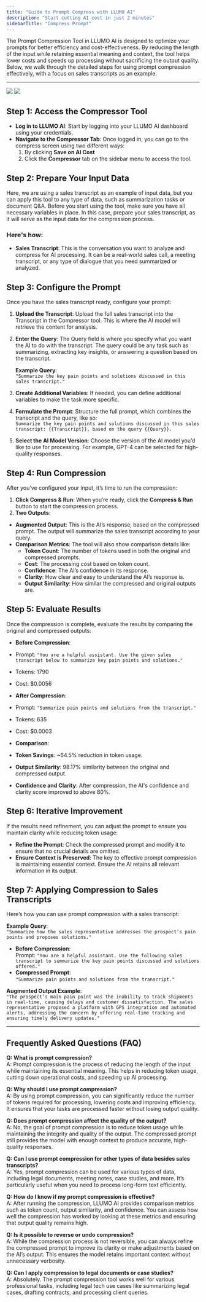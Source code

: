 ```yaml
---
title: "Guide to Prompt Compress with LLUMO AI"
description: "Start cutting AI cost in just 2 minutes"
sidebarTitle: "Compress Prompt"
---
```


The Prompt Compression Tool in LLUMO AI is designed to optimize your prompts for better efficiency and cost-effectiveness. By reducing the length of the input while retaining essential meaning and context, the tool helps lower costs and speeds up processing without sacrificing the output quality. Below, we walk through the detailed steps for using prompt compression effectively, with a focus on sales transcripts as an example.

---

<img
  className="block dark:hidden"
  src="https://storage.googleapis.com/llumo-blog-images-1/save-rag-cost/Save-RAG-Cost-1.png"
/>
<img
  className="hidden dark:block"
  src="https://storage.googleapis.com/llumo-blog-images-1/save-rag-cost/Save-RAG-Cost-1.png"
/>


## Step 1: Access the Compressor Tool

- **Log in to LLUMO AI**: Start by logging into your LLUMO AI dashboard using your credentials.  
- **Navigate to the Compressor Tab**: Once logged in, you can go to the compress screen using two different ways:  
  1. By clicking **Save on AI Cost**  
  2. Click the **Compressor** tab on the sidebar menu to access the tool.

## Step 2: Prepare Your Input Data

Here, we are using a sales transcript as an example of input data, but you can apply this tool to any type of data, such as summarization tasks or document Q&A. Before you start using the tool, make sure you have all necessary variables in place. In this case, prepare your sales transcript, as it will serve as the input data for the compression process.

### Here's how:

- **Sales Transcript**: This is the conversation you want to analyze and compress for AI processing. It can be a real-world sales call, a meeting transcript, or any type of dialogue that you need summarized or analyzed.

## Step 3: Configure the Prompt

Once you have the sales transcript ready, configure your prompt:

1. **Upload the Transcript**: Upload the full sales transcript into the Transcript in the Compressor tool. This is where the AI model will retrieve the content for analysis.  
2. **Enter the Query**: The Query field is where you specify what you want the AI to do with the transcript. The query could be any task such as summarizing, extracting key insights, or answering a question based on the transcript.  

   **Example Query**:  
   `"Summarize the key pain points and solutions discussed in this sales transcript."`

3. **Create Additional Variables**: If needed, you can define additional variables to make the task more specific.  
4. **Formulate the Prompt**: Structure the full prompt, which combines the transcript and the query, like so:  
`Summarize the key pain points and solutions discussed in this sales transcript: {{Transcript}}, based on the query {{Query}}.`

5. **Select the AI Model Version**: Choose the version of the AI model you’d like to use for processing. For example, GPT-4 can be selected for high-quality responses.

## Step 4: Run Compression

After you’ve configured your input, it’s time to run the compression:

1. **Click Compress & Run**: When you’re ready, click the **Compress & Run** button to start the compression process.  
2. **Two Outputs**:  
- **Augmented Output**: This is the AI’s response, based on the compressed prompt. The output will summarize the sales transcript according to your query.  
- **Comparison Metrics**: The tool will also show comparison details like:  
  - **Token Count**: The number of tokens used in both the original and compressed prompts.  
  - **Cost**: The processing cost based on token count.  
  - **Confidence**: The AI’s confidence in its response.  
  - **Clarity**: How clear and easy to understand the AI’s response is.  
  - **Output Similarity**: How similar the compressed and original outputs are.

## Step 5: Evaluate Results

Once the compression is complete, evaluate the results by comparing the original and compressed outputs:

- **Before Compression**:  
- Prompt: `"You are a helpful assistant. Use the given sales transcript below to summarize key pain points and solutions."`  
- Tokens: 1790  
- Cost: $0.0056  

- **After Compression**:  
- Prompt: `"Summarize pain points and solutions from the transcript."`  
- Tokens: 635  
- Cost: $0.0003  

- **Comparison**:  
- **Token Savings**: ~64.5% reduction in token usage.  
- **Output Similarity**: 98.17% similarity between the original and compressed output.  
- **Confidence and Clarity**: After compression, the AI's confidence and clarity score improved to above 80%.

## Step 6: Iterative Improvement

If the results need refinement, you can adjust the prompt to ensure you maintain clarity while reducing token usage:

- **Refine the Prompt**: Check the compressed prompt and modify it to ensure that no crucial details are omitted.  
- **Ensure Context is Preserved**: The key to effective prompt compression is maintaining essential context. Ensure the AI retains all relevant information in its output.

## Step 7: Applying Compression to Sales Transcripts

Here’s how you can use prompt compression with a sales transcript:

**Example Query**:  
`"Summarize how the sales representative addresses the prospect’s pain points and proposes solutions."`

- **Before Compression**:  
Prompt: `"You are a helpful assistant. Use the following sales transcript to summarize the key pain points discussed and solutions offered."`  
- **Compressed Prompt**:  
`"Summarize pain points and solutions from the transcript."`  

**Augmented Output Example**:  
`"The prospect’s main pain point was the inability to track shipments in real-time, causing delays and customer dissatisfaction. The sales representative proposed a platform with GPS integration and automated alerts, addressing the concern by offering real-time tracking and ensuring timely delivery updates."`

---

## Frequently Asked Questions (FAQ)

**Q: What is prompt compression?**  
A: Prompt compression is the process of reducing the length of the input while maintaining its essential meaning. This helps in reducing token usage, cutting down operational costs, and speeding up AI processing.

**Q: Why should I use prompt compression?**  
A: By using prompt compression, you can significantly reduce the number of tokens required for processing, lowering costs and improving efficiency. It ensures that your tasks are processed faster without losing output quality.

**Q: Does prompt compression affect the quality of the output?**  
A: No, the goal of prompt compression is to reduce token usage while maintaining the integrity and quality of the output. The compressed prompt still provides the model with enough context to produce accurate, high-quality responses.

**Q: Can I use prompt compression for other types of data besides sales transcripts?**  
A: Yes, prompt compression can be used for various types of data, including legal documents, meeting notes, case studies, and more. It’s particularly useful when you need to process long-form text efficiently.

**Q: How do I know if my prompt compression is effective?**  
A: After running the compression, LLUMO AI provides comparison metrics such as token count, output similarity, and confidence. You can assess how well the compression has worked by looking at these metrics and ensuring that output quality remains high.

**Q: Is it possible to reverse or undo compression?**  
A: While the compression process is not reversible, you can always refine the compressed prompt to improve its clarity or make adjustments based on the AI’s output. This ensures the model retains important context without unnecessary verbosity.

**Q: Can I apply compression to legal documents or case studies?**  
A: Absolutely. The prompt compression tool works well for various professional tasks, including legal tech use cases like summarizing legal cases, drafting contracts, and processing client queries.

